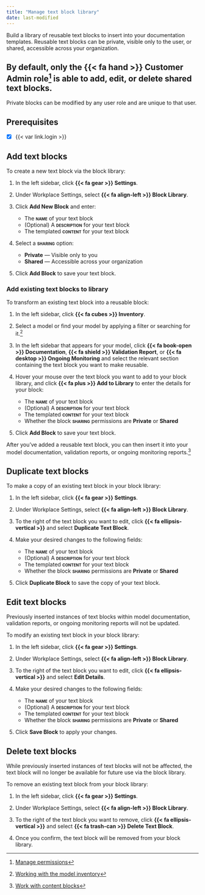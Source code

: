 ```yaml
---
title: "Manage text block library"
date: last-modified
---
```


Build a library of reusable text blocks to insert into your documentation templates. Reusable text blocks can be private, visible only to the user, or shared, accessible across your organization.

::: {.callout}
## By default, only the [{{< fa hand >}} Customer Admin]{.bubble} role[^1] is able to add, edit, or delete shared text blocks.

Private blocks can be modified by any user role and are unique to that user.
:::

::: {.attn}

## Prerequisites

- [x] {{< var link.login >}}

:::

## Add text blocks

To create a new text block via the block library:

1. In the left sidebar, click **{{< fa gear >}} Settings**.

2. Under Workplace Settings, select **{{< fa align-left >}} Block Library**.

3. Click **Add New Block** and enter:
 
    - The **[name]{.smallcaps}** of your text block
    - (Optional) A **[description]{.smallcaps}** for your text block
    - The templated **[content]{.smallcaps}** for your text block

4. Select a **[sharing]{.smallcaps}** option:

    - **Private** — Visible only to you
    - **Shared** — Accessible across your organization

5. Click **Add Block** to save your text block.

### Add existing text blocks to library

To transform an existing text block into a reusable block:

1. In the left sidebar, click **{{< fa cubes >}} Inventory**.

2. Select a model or find your model by applying a filter or searching for it.[^2]

3. In the left sidebar that appears for your model, click **{{< fa book-open >}} Documentation**, **{{< fa shield >}} Validation Report**, or **{{< fa desktop >}} Ongoing Monitoring** and select the relevant section containing the text block you want to make reusable.

4. Hover your mouse over the text block you want to add to your block library, and click **{{< fa plus >}} Add to Library** to enter the details for your block:

    - The **[name]{.smallcaps}** of your text block
    - (Optional) A **[description]{.smallcaps}** for your text block
    - The templated **[content]{.smallcaps}** for your text block
    - Whether the block **[sharing]{.smallcaps}** permissions are **Private** or **Shared**

5. Click **Add Block** to save your text block.

After you've added a reusable text block, you can then insert it into your model documentation, validation reports, or ongoing monitoring reports.[^3]

## Duplicate text blocks

To make a copy of an existing text block in your block library:

1. In the left sidebar, click **{{< fa gear >}} Settings**.

2. Under Workplace Settings, select **{{< fa align-left >}} Block Library**.

3. To the right of the text block you want to edit, click **{{< fa ellipsis-vertical >}}** and select **Duplicate Text Block**.

4. Make your desired changes to the following fields:

    - The **[name]{.smallcaps}** of your text block
    - (Optional) A **[description]{.smallcaps}** for your text block
    - The templated **[content]{.smallcaps}** for your text block
    - Whether the block **[sharing]{.smallcaps}** permissions are **Private** or **Shared**

5. Click **Duplicate Block** to save the copy of your text block.

## Edit text blocks

::: {.callout title="Editing a text block within the block library will not update inserted instances of that block."}
Previously inserted instances of text blocks within model documentation, validation reports, or ongoing monitoring reports will not be updated.
:::

To modify an existing text block in your block library:

1. In the left sidebar, click **{{< fa gear >}} Settings**.

2. Under Workplace Settings, select **{{< fa align-left >}} Block Library**.

3. To the right of the text block you want to edit, click **{{< fa ellipsis-vertical >}}** and select **Edit Details**.

4. Make your desired changes to the following fields:

    - The **[name]{.smallcaps}** of your text block
    - (Optional) A **[description]{.smallcaps}** for your text block
    - The templated **[content]{.smallcaps}** for your text block
    - Whether the block **[sharing]{.smallcaps}** permissions are **Private** or **Shared**

5. Click **Save Block** to apply your changes.

## Delete text blocks

::: {.callout-important title="Text block deletion is permanent."}
While previously inserted instances of text blocks will not be affected, the text block will no longer be available for future use via the block library.
:::

To remove an existing text block from your block library:

1. In the left sidebar, click **{{< fa gear >}} Settings**.

2. Under Workplace Settings, select **{{< fa align-left >}} Block Library**.

3. To the right of the text block you want to remove, click **{{< fa ellipsis-vertical >}}** and select **[{{< fa trash-can >}} Delete Text Block]{.red}**.

4. Once you confirm, the text block will be removed from your block library.



<!-- FOOTNOTES -->

[^1]: [Manage permissions](/guide/configuration/manage-permissions.qmd)

[^2]: [Working with the model inventory](/guide/model-inventory/working-with-model-inventory.qmd#search-filter-and-sort-models)

[^3]: [Work with content blocks](/guide/model-documentation/work-with-content-blocks.qmd#add-content-blocks)



